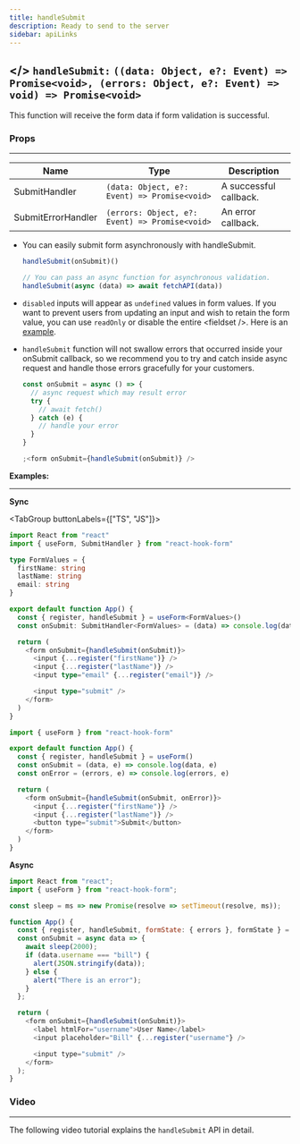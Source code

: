 ```yaml
---
title: handleSubmit
description: Ready to send to the server
sidebar: apiLinks
---
```


## \</> `handleSubmit:` <TypeText>`((data: Object, e?: Event) => Promise<void>, (errors: Object, e?: Event) => void) => Promise<void>`</TypeText>

This function will receive the form data if form validation is successful.

### Props

---

| Name               | Type                                                                | Description            |
| ------------------ | ------------------------------------------------------------------- | ---------------------- |
| SubmitHandler      | <TypeText>`(data: Object, e?: Event) => Promise<void>`</TypeText>   | A successful callback. |
| SubmitErrorHandler | <TypeText>`(errors: Object, e?: Event) => Promise<void>`</TypeText> | An error callback.     |

<Admonition type="important" title="Rules">

- You can easily submit form asynchronously with handleSubmit.

  ```javascript copy
  handleSubmit(onSubmit)()

  // You can pass an async function for asynchronous validation.
  handleSubmit(async (data) => await fetchAPI(data))
  ```

- `disabled` inputs will appear as `undefined` values in form values. If you want to prevent users from updating an input and wish to retain the form value, you can use `readOnly` or disable the entire &lt;fieldset /&gt;. Here is an [example](https://codesandbox.io/s/react-hook-form-disabled-inputs-oihxx).
- `handleSubmit` function will not swallow errors that occurred inside your onSubmit callback, so we recommend you to try and catch inside async request and handle those errors gracefully for your customers.

  ```javascript
  const onSubmit = async () => {
    // async request which may result error
    try {
      // await fetch()
    } catch (e) {
      // handle your error
    }
  }

  ;<form onSubmit={handleSubmit(onSubmit)} />
  ```

</Admonition>

**Examples:**

---

**Sync**

<TabGroup buttonLabels={["TS", "JS"]}>

```typescript copy sandbox="https://codesandbox.io/s/react-hook-form-handlesubmit-ts-v7-lcrtu"
import React from "react"
import { useForm, SubmitHandler } from "react-hook-form"

type FormValues = {
  firstName: string
  lastName: string
  email: string
}

export default function App() {
  const { register, handleSubmit } = useForm<FormValues>()
  const onSubmit: SubmitHandler<FormValues> = (data) => console.log(data)

  return (
    <form onSubmit={handleSubmit(onSubmit)}>
      <input {...register("firstName")} />
      <input {...register("lastName")} />
      <input type="email" {...register("email")} />

      <input type="submit" />
    </form>
  )
}
```

```javascript copy sandbox="https://codesandbox.io/s/react-hook-form-handlesubmit-v7-uqmiy"
import { useForm } from "react-hook-form"

export default function App() {
  const { register, handleSubmit } = useForm()
  const onSubmit = (data, e) => console.log(data, e)
  const onError = (errors, e) => console.log(errors, e)

  return (
    <form onSubmit={handleSubmit(onSubmit, onError)}>
      <input {...register("firstName")} />
      <input {...register("lastName")} />
      <button type="submit">Submit</button>
    </form>
  )
}
```

</TabGroup>

**Async**

```javascript copy sandbox="https://codesandbox.io/s/react-hook-form-async-submit-validation-kpx0o"
import React from "react";
import { useForm } from "react-hook-form";

const sleep = ms => new Promise(resolve => setTimeout(resolve, ms));

function App() {
  const { register, handleSubmit, formState: { errors }, formState } = useForm();
  const onSubmit = async data => {
    await sleep(2000);
    if (data.username === "bill") {
      alert(JSON.stringify(data));
    } else {
      alert("There is an error");
    }
  };

  return (
    <form onSubmit={handleSubmit(onSubmit)}>
      <label htmlFor="username">User Name</label>
      <input placeholder="Bill" {...register("username"} />

      <input type="submit" />
    </form>
  );
}
```

### Video

---

The following video tutorial explains the `handleSubmit` API in detail.

<YouTube youTubeId="KzcPKB9SOEk" />

